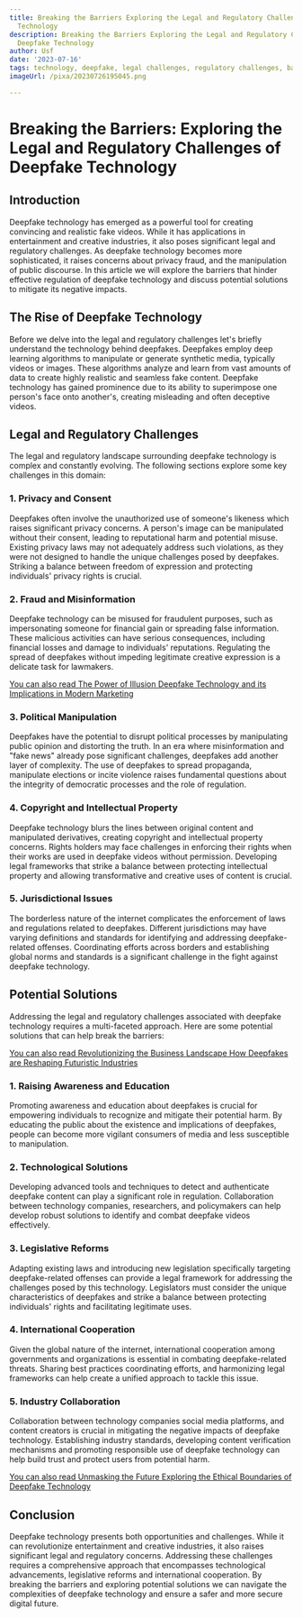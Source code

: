 ```yaml
---
title: Breaking the Barriers Exploring the Legal and Regulatory Challenges of Deepfake
  Technology
description: Breaking the Barriers Exploring the Legal and Regulatory Challenges of
  Deepfake Technology
author: Usf
date: '2023-07-16'
tags: technology, deepfake, legal challenges, regulatory challenges, barriers, exploration
imageUrl: /pixa/20230726195045.png

---
```

# Breaking the Barriers: Exploring the Legal and Regulatory  Challenges of Deepfake Technology

## Introduction

Deepfake technology  has emerged as a powerful tool for creating convincing and realistic fake videos. While it  has applications in entertainment and creative  industries, it also poses significant legal and regulatory challenges. As deepfake technology becomes more sophisticated, it raises  concerns about privacy fraud, and  the manipulation  of  public discourse. In this article we will explore the barriers that hinder effective regulation of  deepfake technology and discuss potential solutions to mitigate its  negative impacts.

## The Rise of Deepfake  Technology

Before we delve into the legal and regulatory  challenges let's  briefly understand the technology behind  deepfakes. Deepfakes employ deep learning algorithms to  manipulate or generate  synthetic media,  typically  videos or images. These algorithms analyze and learn from vast amounts of data to create highly realistic and seamless fake content. Deepfake technology has gained prominence due to its ability to superimpose one person's face onto another's, creating misleading and often  deceptive  videos.

##  Legal and Regulatory Challenges

The legal and regulatory landscape surrounding  deepfake technology is  complex  and constantly evolving. The following sections explore some  key challenges in this domain:

### 1. Privacy and Consent

Deepfakes often involve the unauthorized use of someone's likeness which raises significant privacy concerns. A person's image can be manipulated without their consent, leading to reputational harm and  potential misuse. Existing privacy laws may not adequately address such violations, as they  were not designed to handle the unique challenges posed by deepfakes. Striking a balance between freedom of expression and protecting individuals' privacy rights is crucial.

### 2. Fraud and Misinformation

Deepfake  technology can be misused for fraudulent purposes, such as impersonating someone for financial gain or spreading false information. These  malicious activities  can have serious consequences, including financial losses and damage to individuals' reputations. Regulating the spread  of deepfakes without impeding legitimate creative expression  is a delicate task  for lawmakers.

[You can also read The Power of Illusion  Deepfake Technology and its Implications in Modern Marketing](The%20Power%20of%20Illusion%20Deepfake%20Technology%20and%20its%20Implications%20in%20Modern%20Marketing)


### 3. Political Manipulation

Deepfakes have the potential to disrupt political processes by manipulating  public opinion  and distorting the truth. In an  era where misinformation and "fake news" already pose significant challenges, deepfakes add another layer of complexity.  The use of deepfakes to spread propaganda, manipulate elections or incite violence raises fundamental questions about the integrity of  democratic processes and the role of regulation.

### 4. Copyright and Intellectual Property

Deepfake technology blurs the lines between original content and manipulated derivatives, creating copyright and  intellectual property concerns. Rights holders may face challenges in  enforcing their rights when their works are used in  deepfake videos without permission. Developing legal frameworks that strike a  balance  between  protecting intellectual property and allowing transformative and creative uses of content is crucial.

### 5. Jurisdictional Issues

The borderless nature  of the internet complicates the enforcement  of laws and regulations related to deepfakes. Different jurisdictions may have varying definitions and  standards for identifying and addressing deepfake-related  offenses. Coordinating efforts across borders and establishing global norms  and standards is  a significant challenge in the fight against deepfake technology.

## Potential Solutions

Addressing the legal and regulatory challenges associated with deepfake technology requires a multi-faceted approach. Here are  some potential  solutions  that can help break the  barriers:

[You can also read Revolutionizing  the Business Landscape How  Deepfakes are Reshaping Futuristic Industries](Revolutionizing%20the%20Business%20Landscape%20How%20Deepfakes%20are%20Reshaping%20Futuristic%20Industries)


### 1. Raising Awareness and Education

Promoting awareness and education about deepfakes is crucial for empowering individuals to recognize and mitigate  their potential harm. By educating the public  about the  existence and implications of deepfakes, people can become more vigilant consumers of media and less susceptible to manipulation.

### 2. Technological Solutions

Developing advanced tools and  techniques to detect and authenticate deepfake content can play a significant role in regulation. Collaboration between technology companies, researchers, and policymakers can help develop robust  solutions to identify and combat deepfake  videos effectively.

###  3. Legislative Reforms

Adapting existing laws and introducing new legislation specifically targeting deepfake-related offenses can provide  a legal framework for addressing the challenges posed by  this technology. Legislators must consider  the unique characteristics of  deepfakes and  strike a balance between protecting individuals' rights and facilitating legitimate uses.

### 4. International Cooperation

Given the global nature of the internet, international cooperation among governments and organizations is essential in combating deepfake-related threats. Sharing best practices coordinating  efforts, and harmonizing legal frameworks can help create  a unified approach to tackle this issue.

### 5. Industry Collaboration

Collaboration  between  technology companies social media platforms, and content creators is crucial in mitigating the negative impacts  of deepfake technology. Establishing industry standards, developing content verification mechanisms and promoting responsible use of deepfake technology can help build trust and protect  users from  potential  harm.

[You can also read Unmasking the Future Exploring the Ethical Boundaries of Deepfake Technology](Unmasking%20the%20Future%20Exploring%20the%20Ethical%20Boundaries%20of%20Deepfake%20Technology)


## Conclusion

Deepfake technology presents both opportunities and challenges. While it can revolutionize entertainment and creative industries, it also raises significant legal and regulatory concerns. Addressing these challenges  requires a comprehensive approach  that encompasses technological advancements, legislative reforms and international cooperation. By breaking the barriers and exploring potential solutions  we can navigate the complexities of deepfake technology and ensure a safer  and more  secure digital  future.